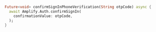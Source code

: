 ```dart
Future<void> confirmSignInPhoneVerification(String otpCode) async {
  await Amplify.Auth.confirmSignIn(
    confirmationValue: otpCode,
  );
}
```
